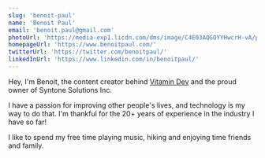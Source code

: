 ```yaml
---
slug: 'benoit-paul'
name: 'Benoit Paul'
email: 'benoit.paul@gmail.com'
photoUrl: 'https://media-exp1.licdn.com/dms/image/C4E03AQGOYYHwcrH-vA/profile-displayphoto-shrink_200_200/0/1573075859405?e=1635379200&v=beta&t=YsjMw_eLmQDWMyYPZWJt7y4qZCH_YKuqdbKQd7jE9Nw'
homepageUrl: 'https://www.benoitpaul.com/'
twitterUrl: 'https://twitter.com/benoitpaul/'
linkedInUrl: 'https://www.linkedin.com/in/benoitpaul/'
---
```


Hey, I'm Benoit, the content creator behind [Vitamin Dev](https://vitamindev.com/) and the proud owner of Syntone Solutions Inc.

I have a passion for improving other people's lives, and technology is my way to do that.
I'm thankful for the 20+ years of experience in the industry I have so far!

I like to spend my free time playing music, hiking and enjoying time friends and family.
